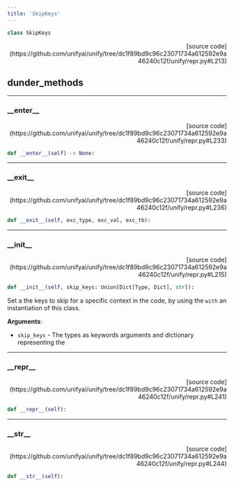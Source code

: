 ```yaml
---
title: 'SkipKeys'
---
```


```python
class SkipKeys
```

<p align="right">[source code](https://github.com/unifyai/unify/tree/dc1f89bd9c96c23071734a612592e9a46240c12f/unify/repr.py#L213)</p>



## dunder_methods

---

### \_\_enter\_\_

<p align="right">[source code](https://github.com/unifyai/unify/tree/dc1f89bd9c96c23071734a612592e9a46240c12f/unify/repr.py#L233)</p>

```python
def __enter__(self) -> None:
```



---

### \_\_exit\_\_

<p align="right">[source code](https://github.com/unifyai/unify/tree/dc1f89bd9c96c23071734a612592e9a46240c12f/unify/repr.py#L236)</p>

```python
def __exit__(self, exc_type, exc_val, exc_tb):
```



---

### \_\_init\_\_

<p align="right">[source code](https://github.com/unifyai/unify/tree/dc1f89bd9c96c23071734a612592e9a46240c12f/unify/repr.py#L215)</p>

```python
def __init__(self, skip_keys: Union[Dict[Type, Dict], str]):
```

Set a the keys to skip for a specific context in the code, by using the
`with` an instantiation of this class.

**Arguments**:

- `skip_keys` - The types as keywords arguments and dictionary representing the

---

### \_\_repr\_\_

<p align="right">[source code](https://github.com/unifyai/unify/tree/dc1f89bd9c96c23071734a612592e9a46240c12f/unify/repr.py#L241)</p>

```python
def __repr__(self):
```



---

### \_\_str\_\_

<p align="right">[source code](https://github.com/unifyai/unify/tree/dc1f89bd9c96c23071734a612592e9a46240c12f/unify/repr.py#L244)</p>

```python
def __str__(self):
```

